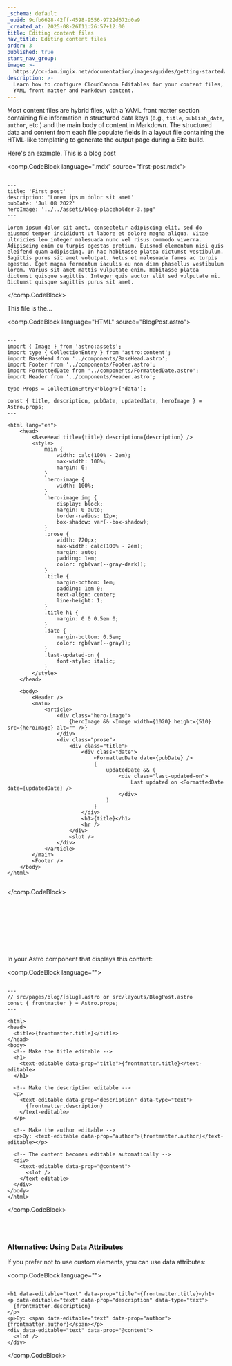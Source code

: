```yaml
---
_schema: default
_uuid: 9cfb6628-42ff-4598-9556-9722d672d0a9
_created_at: 2025-08-26T11:26:57+12:00
title: Editing content files
nav_title: Editing content files
order: 3
published: true
start_nav_group:
image: >-
  https://cc-dam.imgix.net/documentation/images/guides/getting-started/guide-thumbnails/CloudCannon-Getting-Started-Thumbnail-Universal.png
description: >-
  Learn how to configure CloudCannon Editables for your content files, including
  YAML front matter and Markdown content.
---
```

Most content files are hybrid files, with a YAML front matter section containing file information in structured data keys (e.g., `title`, `publish_date`, `author`, etc.) and the main body of content in Markdown. The structured data and content from each file populate fields in a layout file containing the HTML-like templating to generate the output page during a Site build.

Here's an example. This is a blog post

<comp.CodeBlock language=".mdx" source="first-post.mdx">
``````````

---
title: 'First post'
description: 'Lorem ipsum dolor sit amet'
pubDate: 'Jul 08 2022'
heroImage: '../../assets/blog-placeholder-3.jpg'
---

Lorem ipsum dolor sit amet, consectetur adipiscing elit, sed do eiusmod tempor incididunt ut labore et dolore magna aliqua. Vitae ultricies leo integer malesuada nunc vel risus commodo viverra. Adipiscing enim eu turpis egestas pretium. Euismod elementum nisi quis eleifend quam adipiscing. In hac habitasse platea dictumst vestibulum. Sagittis purus sit amet volutpat. Netus et malesuada fames ac turpis egestas. Eget magna fermentum iaculis eu non diam phasellus vestibulum lorem. Varius sit amet mattis vulputate enim. Habitasse platea dictumst quisque sagittis. Integer quis auctor elit sed vulputate mi. Dictumst quisque sagittis purus sit amet.

``````````
</comp.CodeBlock>

This file is the...

<comp.CodeBlock language="HTML" source="BlogPost.astro">
``````````

---
import { Image } from 'astro:assets';
import type { CollectionEntry } from 'astro:content';
import BaseHead from '../components/BaseHead.astro';
import Footer from '../components/Footer.astro';
import FormattedDate from '../components/FormattedDate.astro';
import Header from '../components/Header.astro';

type Props = CollectionEntry<'blog'>['data'];

const { title, description, pubDate, updatedDate, heroImage } = Astro.props;
---

<html lang="en">
	<head>
		<BaseHead title={title} description={description} />
		<style>
			main {
				width: calc(100% - 2em);
				max-width: 100%;
				margin: 0;
			}
			.hero-image {
				width: 100%;
			}
			.hero-image img {
				display: block;
				margin: 0 auto;
				border-radius: 12px;
				box-shadow: var(--box-shadow);
			}
			.prose {
				width: 720px;
				max-width: calc(100% - 2em);
				margin: auto;
				padding: 1em;
				color: rgb(var(--gray-dark));
			}
			.title {
				margin-bottom: 1em;
				padding: 1em 0;
				text-align: center;
				line-height: 1;
			}
			.title h1 {
				margin: 0 0 0.5em 0;
			}
			.date {
				margin-bottom: 0.5em;
				color: rgb(var(--gray));
			}
			.last-updated-on {
				font-style: italic;
			}
		</style>
	</head>

	<body>
		<Header />
		<main>
			<article>
				<div class="hero-image">
					{heroImage && <Image width={1020} height={510} src={heroImage} alt="" />}
				</div>
				<div class="prose">
					<div class="title">
						<div class="date">
							<FormattedDate date={pubDate} />
							{
								updatedDate && (
									<div class="last-updated-on">
										Last updated on <FormattedDate date={updatedDate} />
									</div>
								)
							}
						</div>
						<h1>{title}</h1>
						<hr />
					</div>
					<slot />
				</div>
			</article>
		</main>
		<Footer />
	</body>
</html>


``````````
</comp.CodeBlock>

&nbsp;

&nbsp;

&nbsp;

&nbsp;

In your Astro component that displays this content:

<comp.CodeBlock language="">
``````````

---
// src/pages/blog/[slug].astro or src/layouts/BlogPost.astro
const { frontmatter } = Astro.props;
---

<html>
<head>
  <title>{frontmatter.title}</title>
</head>
<body>
  <!-- Make the title editable -->
  <h1>
    <text-editable data-prop="title">{frontmatter.title}</text-editable>
  </h1>

  <!-- Make the description editable -->
  <p>
    <text-editable data-prop="description" data-type="text">
      {frontmatter.description}
    </text-editable>
  </p>

  <!-- Make the author editable -->
  <p>By: <text-editable data-prop="author">{frontmatter.author}</text-editable></p>

  <!-- The content becomes editable automatically -->
  <div>
    <text-editable data-prop="@content">
      <slot />
    </text-editable>
  </div>
</body>
</html>

``````````
</comp.CodeBlock>

&nbsp;

```astro

```

### Alternative: Using Data Attributes

If you prefer not to use custom elements, you can use data attributes:

<comp.CodeBlock language="">
``````````

<h1 data-editable="text" data-prop="title">{frontmatter.title}</h1>
<p data-editable="text" data-prop="description" data-type="text">
  {frontmatter.description}
</p>
<p>By: <span data-editable="text" data-prop="author">{frontmatter.author}</span></p>
<div data-editable="text" data-prop="@content">
  <slot />
</div>

``````````
</comp.CodeBlock>

```astro

```